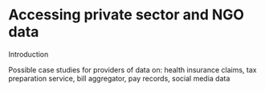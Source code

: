 # Accessing private sector and NGO data
Introduction 

Possible case studies for providers of data on: health insurance claims, tax preparation service, bill aggregator, pay records, social media data

